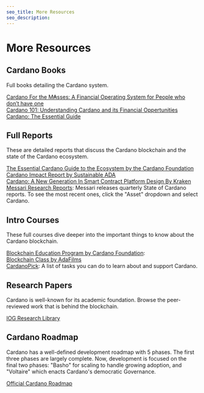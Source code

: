 ```yaml
---
seo_title: More Resources
seo_description: 
---
```


# More Resources

## Cardano Books
Full books detailing the Cardano system. 

[Cardano For the M₳sses: A Financial Operating System for People who don’t have one](https://www.amazon.com/dp/B0B912X5G6)  
[Cardano 101: Understanding Cardano and its Financial Oppertunities](https://www.amazon.com/dp/B0C524H491)  
[Cardano: The Essential Guide](https://www.amazon.com/dp/B0B1DSTS3X)  

## Full Reports
These are detailed reports that discuss the Cardano blockchain and the state of the Cardano ecosystem.  

[The Essential Cardano Guide to the Ecosystem by the Cardano Foundation](https://landing.essentialcardano.io/guide-to-the-ecosystem)  
[Cardano Impact Report by Sustainable ADA](https://sustainableada.com/cardano-impact-report/)  
[Cardano: A New Generation In Smart Contract Platform Design By Kraken](https://blog.kraken.com/crypto-education/kraken-intelligence/cardano-a-new-generation-in-smart-contract-platform-design)  
[Messari Research Reports](https://messari.io/research/research-and-protocols?tag=All-Tags): Messari releases quarterly State of Cardano reports. To see the most recent ones, click the "Asset" dropdown and select Cardano. 

## Intro Courses
These full courses dive deeper into the important things to know about the Cardano blockchain.  

[Blockchain Education Program by Cardano Foundation](https://academy.cardanofoundation.org/):   
[Blockchain Class by AdaFilms](https://www.adafilms.art/blockchain-class)  
[CardanoPick](https://cardanopick.com/): A list of tasks you can do to learn about and support Cardano.  

## Research Papers
Cardano is well-known for its academic foundation. Browse the peer-reviewed work that is behind the blockchain.  

[IOG Research Library](https://iohk.io/en/research/library/)  

## Cardano Roadmap
Cardano has a well-defined development roadmap with 5 phases. The first three phases are largely complete. Now, development is focused on the final two phases: "Basho" for scaling to handle growing adoption, and "Voltaire" which enacts Cardano's democratic Governance.

[Official Cardano Roadmap](https://roadmap.cardano.org/en/)  
